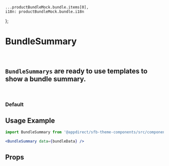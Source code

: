 
    ...productBundleMock.bundle.items[0],
    i18n: productBundleMock.bundle.i18n
};

<Meta of={BundleSummaryStories} />

# BundleSummary

<br />

## `BundleSummarys` are ready to use templates to show a bundle summary.

<br />

### Default

<Canvas>
  <Story of={BundleSummaryStories.Default} />
</Canvas>

## Usage Example

<CollapsibleJsonSnippet summary="bundleData" code={bundleData} />

```jsx
import BundleSummary from '@appdirect/sfb-theme-components/src/components/bundle-summary/BundleSummary';

<BundleSummary data={bundleData} />

```

## Props

<ArgsTable of={BundleSummary} />
